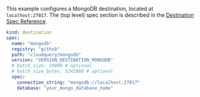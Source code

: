 This example configures a MongoDB destination, located at `localhost:27017`. The (top level) spec section is described in the [Destination Spec Reference](/docs/reference/destination-spec).

```yaml copy
kind: destination
spec:
  name: "mongodb"
  registry: "github"
  path: "cloudquery/mongodb"
  version: "VERSION_DESTINATION_MONGODB"
  # batch_size: 10000 # optional
  # batch_size_bytes: 5242880 # optional
  spec:
    connection_string: "mongodb://localhost:27017"
    database: "your_mongo_database_name"
```
